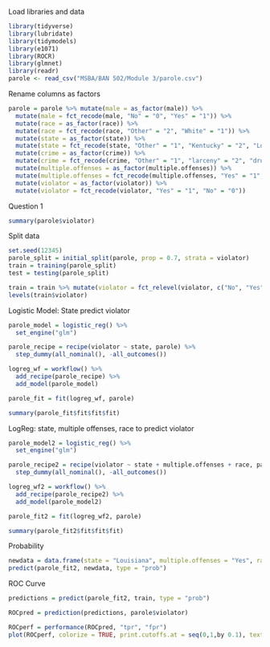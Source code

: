 Load libraries and data
```{r}
library(tidyverse)
library(lubridate)
library(tidymodels)
library(e1071)
library(ROCR)
library(glmnet)
library(readr)
parole <- read_csv("MSBA/BAN 502/Module 3/parole.csv")
```

Rename columns as factors
```{r}
parole = parole %>% mutate(male = as_factor(male)) %>%
  mutate(male = fct_recode(male, "No" = "0", "Yes" = "1")) %>%
  mutate(race = as_factor(race)) %>%
  mutate(race = fct_recode(race, "Other" = "2", "White" = "1")) %>%
  mutate(state = as_factor(state)) %>%
  mutate(state = fct_recode(state, "Other" = "1", "Kentucky" = "2", "Louisiana" = "3", "Virginia" = "4")) %>%
  mutate(crime = as_factor(crime)) %>%
  mutate(crime = fct_recode(crime, "Other" = "1", "larceny" = "2", "drug-related" = "3", "driving-related" = "4")) %>%
  mutate(multiple.offenses = as_factor(multiple.offenses)) %>%
  mutate(multiple.offenses = fct_recode(multiple.offenses, "Yes" = "1", "No" = "0")) %>%
  mutate(violator = as_factor(violator)) %>%
  mutate(violator = fct_recode(violator, "Yes" = "1", "No" = "0"))
```

Question 1
```{r}
summary(parole$violator)
```
Split data
```{r}
set.seed(12345)
parole_split = initial_split(parole, prop = 0.7, strata = violator)
train = training(parole_split)
test = testing(parole_split)

train = train %>% mutate(violator = fct_relevel(violator, c("No", "Yes")))
levels(train$violator)
```
Logistic Model: State predict violator
```{r}
parole_model = logistic_reg() %>%
  set_engine("glm")

parole_recipe = recipe(violator ~ state, parole) %>%
  step_dummy(all_nominal(), -all_outcomes())

logreg_wf = workflow() %>%
  add_recipe(parole_recipe) %>%
  add_model(parole_model)

parole_fit = fit(logreg_wf, parole)

summary(parole_fit$fit$fit$fit)
```

LogReg: state, multiple offenses, race to predict violator
```{r}
parole_model2 = logistic_reg() %>%
  set_engine("glm")

parole_recipe2 = recipe(violator ~ state + multiple.offenses + race, parole) %>%
  step_dummy(all_nominal(), -all_outcomes())

logreg_wf2 = workflow() %>%
  add_recipe(parole_recipe2) %>%
  add_model(parole_model2)

parole_fit2 = fit(logreg_wf2, parole)

summary(parole_fit2$fit$fit$fit)
```
Probability
```{r}
newdata = data.frame(state = "Louisiana", multiple.offenses = "Yes", race = "White")
predict(parole_fit2, newdata, type = "prob")
```
ROC Curve
```{r}
predictions = predict(parole_fit2, train, type = "prob")

ROCpred = prediction(predictions, parole$violator)

ROCperf = performance(ROCpred, "tpr", "fpr")
plot(ROCperf, colorize = TRUE, print.cutoffs.at = seq(0,1,by 0.1), text.adj = c(-0.2, 1.7))
```

